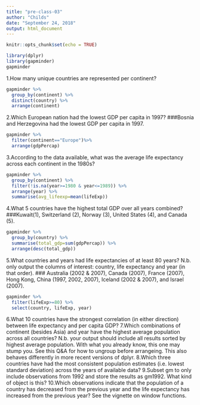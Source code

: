 ```yaml
---
title: "pre-class-03"
author: "Childs"
date: "September 24, 2018"
output: html_document
---
```


```r
knitr::opts_chunk$set(echo = TRUE)
```

```r
library(dplyr)
library(gapminder)
gapminder
```

1.How many unique countries are represented per continent?
```r
gapminder %>%
  group_by(continent) %>%
  distinct(country) %>%
  arrange(continent)
```


2.Which European nation had the lowest GDP per capita in 1997?
###Bosnia and Herzegovina had the lowest GDP per capita in 1997.

```r
gapminder %>%
  filter(continent=="Europe")%>%
  arrange(gdpPercap)

``` 


3.According to the data available, what was the average life expectancy across each continent in the 1980s?

```r
gapminder %>%
  group_by(continent) %>%
  filter(!is.na(year>=1980 & year<=1989)) %>% 
  arrange(year) %>%
  summarise(avg_lifeexp=mean(lifeExp))
```

4.What 5 countries have the highest total GDP over all years combined?
###Kuwait(1), Switzerland (2), Norway (3), United States (4), and Canada (5).
```r
gapminder %>%
  group_by(country) %>%
  summarise(total_gdp=sum(gdpPercap)) %>%
  arrange(desc(total_gdp))

```

5.What countries and years had life expectancies of at least 80 years? N.b. only output the columns of interest: country, life expectancy and year (in that order).
### Australia (2002 & 2007), Canada (2007), France (2007), Hong Kong, China (1997, 2002, 2007), Iceland (2002 & 2007), and Israel (2007).
```r
gapminder %>%
  filter(lifeExp>=80) %>%
  select(country, lifeExp, year)

```

6.What 10 countries have the strongest correlation (in either direction) between life expectancy and per capita GDP?
7.Which combinations of continent (besides Asia) and year have the highest average population across all countries? N.b. your output should include all results sorted by highest average population. With what you already know, this one may stump you. See this Q&A for how to ungroup before arrangeing. This also behaves differently in more recent versions of dplyr.
8.Which three countries have had the most consistent population estimates (i.e. lowest standard deviation) across the years of available data?
9.Subset gm to only include observations from 1992 and store the results as gm1992. What kind of object is this?
10.Which observations indicate that the population of a country has decreased from the previous year and the life expectancy has increased from the previous year? See the vignette on window functions.